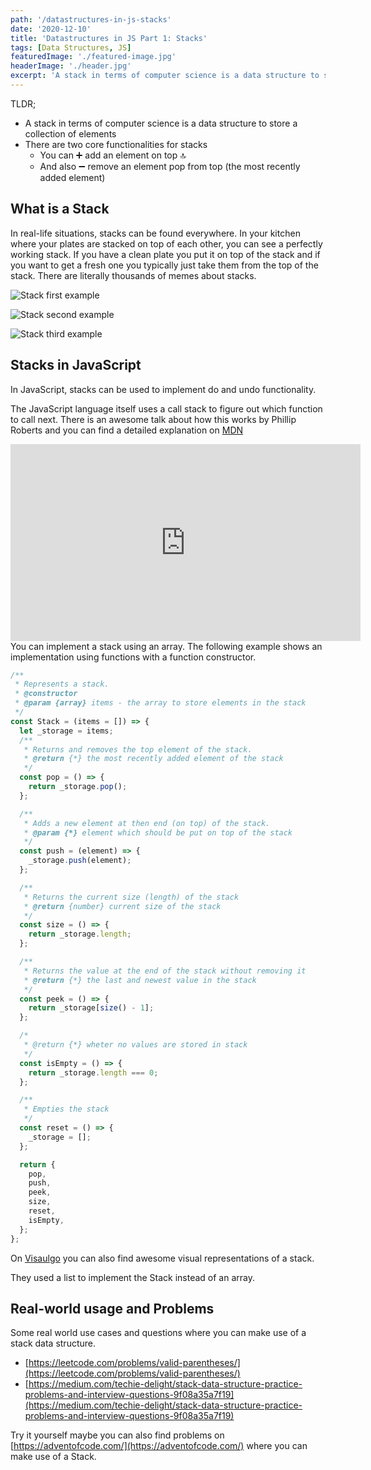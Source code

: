 ```yaml
---
path: '/datastructures-in-js-stacks'
date: '2020-12-10'
title: 'Datastructures in JS Part 1: Stacks'
tags: [Data Structures, JS]
featuredImage: './featured-image.jpg'
headerImage: './header.jpg'
excerpt: 'A stack in terms of computer science is a data structure to store a collection of elements'
---
```


TLDR;

- A stack in terms of computer science is a data structure to store a collection of elements
- There are two core functionalities for stacks
  - You can ➕ add an element on top 🔝
  - And also ➖ remove an element pop from top (the most recently added element)

## What is a Stack

In real-life situations, stacks can be found everywhere. In your kitchen where your plates are stacked on top of each other, you can see a perfectly working stack. If you have a clean plate you put it on top of the stack and if you want to get a fresh one you typically just take them from the top of the stack. There are literally thousands of memes about stacks.

![Stack first example](./stack3.jpg)

![Stack second example](./stack1.jpg)

![Stack third example](./stack2.jpg)

## Stacks in JavaScript

In JavaScript, stacks can be used to implement do and undo functionality.

The JavaScript language itself uses a call stack to figure out which function to call next. There is an awesome talk about how this works by Phillip Roberts and you can find a detailed explanation on [MDN](https://developer.mozilla.org/en-US/docs/Glossary/Call_stack)

<iframe frame frameborder="0" width="560" height="315" src="https://www.youtube.com/embed/8aGhZQkoFbQ"></iframe>
You can implement a stack using an array. The following example shows an implementation using functions with a function
constructor.

```jsx
/**
 * Represents a stack.
 * @constructor
 * @param {array} items - the array to store elements in the stack
 */
const Stack = (items = []) => {
  let _storage = items;
  /**
   * Returns and removes the top element of the stack.
   * @return {*} the most recently added element of the stack
   */
  const pop = () => {
    return _storage.pop();
  };

  /**
   * Adds a new element at then end (on top) of the stack.
   * @param {*} element which should be put on top of the stack
   */
  const push = (element) => {
    _storage.push(element);
  };

  /**
   * Returns the current size (length) of the stack
   * @return {number} current size of the stack
   */
  const size = () => {
    return _storage.length;
  };

  /**
   * Returns the value at the end of the stack without removing it
   * @return {*} the last and newest value in the stack
   */
  const peek = () => {
    return _storage[size() - 1];
  };

  /*
   * @return {*} wheter no values are stored in stack
   */
  const isEmpty = () => {
    return _storage.length === 0;
  };

  /**
   * Empties the stack
   */
  const reset = () => {
    _storage = [];
  };

  return {
    pop,
    push,
    peek,
    size,
    reset,
    isEmpty,
  };
};
```

On [Visaulgo](https://visualgo.net/en/list) you can also find awesome visual representations of a stack.

They used a list to implement the Stack instead of an array.

## Real-world usage and Problems

Some real world use cases and questions where you can make use of a stack data structure.

- [https://leetcode.com/problems/valid-parentheses/](https://leetcode.com/problems/valid-parentheses/)
- [https://medium.com/techie-delight/stack-data-structure-practice-problems-and-interview-questions-9f08a35a7f19](https://medium.com/techie-delight/stack-data-structure-practice-problems-and-interview-questions-9f08a35a7f19)

Try it yourself maybe you can also find problems on [https://adventofcode.com/](https://adventofcode.com/) where you can make use of a Stack.
